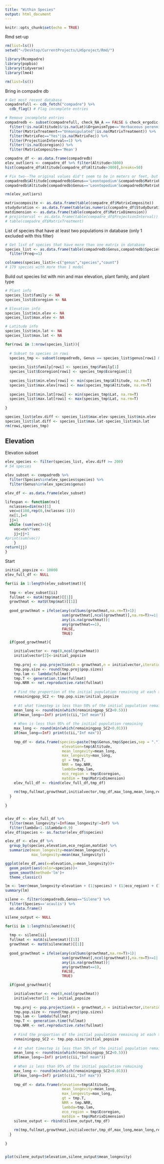 ```yaml
---
title: "Within Species"
output: html_document
---
```


```r
knitr::opts_chunk$set(echo = TRUE)
```


Rmd set-up
```r
rm(list=ls())
setwd("~/Desktop/CurrentProjects/LHSproject/Rmd/")
```


```r

library(Rcompadre)
library(popbio)
library(tidyverse)
library(lme4)

rm(list=ls())
```

Bring in compadre db
```r
# Get most recent database
compadrefull <- cdb_fetch("compadre") %>% 
  cdb_flag() # Flag incomplete entries

# Remove incomplete entries
compadredb <- subset(compadrefull, check_NA_A == FALSE & check_ergodic == TRUE) %>% # Remove entries with missing info
  filter(!is.na(Altitude)&!is.na(Lat)&OrganismType=='Herbaceous perennial') %>%  # Remove entries with missing elevation and latitude
  filter(MatrixTreatment=="Unmanipulated"|is.na(MatrixTreatment)) %>%
  filter(MatrixFec=="Yes"|is.na(MatrixFec)) %>% 
  filter(ProjectionInterval==1) %>% 
  filter(!is.na(Ecoregion)) %>% 
  filter(MatrixComposite=='Mean')


```


```r
compadre_df <- as.data.frame(compadredb)
elev_outliers <- compadre_df %>% filter(Altitude>3000)
hist(compadre_df$Altitude[compadre_df$Altitude>3000],breaks=50)

# Fix two--The original values did't seem to be in meters or feet, but are not in meters
compadredb$Altitude[compadredb$Genus=='Leontopodium'&compadredb$MatrixPopulation=="Arpalle"]=2650
compadredb$Altitude[compadredb$Genus=='Leontopodium'&compadredb$MatrixPopulation=="Dotse"]=2492

rm(elev_outliers)

matrixcomposite <- as.data.frame(table(compadre_df$MatrixComposite))
studyduration <- as.data.frame(table(as.numeric(compadre_df$StudyDuration)))
matdimension <- as.data.frame(table(compadre_df$MatrixDimension))
# projinterval <- as.data.frame(table(compadre_df$ProjectionInterval))
# table(compadre_df$MatrixTreatment)
```

List of species that have at least two populations in database (only 1 excluded with this filter)
```r
# Get list of species that have more than one matrix in database
species_list <- as.data.frame(table(compadredb$Genus,compadredb$Species)) %>% 
  filter(Freq>=1)

colnames(species_list)<-c("genus","species","count")
# 179 species with more than 1 model
```

Build out species list with min and max elevation, plant family, and plant type
```r

# Plant info
species_list$family <- NA
species_list$Ecoregion <- NA

# Elevation info
species_list$min.elev <- NA
species_list$max.elev <- NA

# Latitude info
species_list$min.lat <- NA
species_list$max.lat <- NA

for(rowi in 1:nrow(species_list)){
  
  # Subset to species in rowi
  species_tmp <- subset(compadredb, Genus == species_list$genus[rowi] & Species == species_list$species[rowi])
  
  species_list$family[rowi] <- species_tmp$Family[1]
  species_list$Ecoregion[rowi] <- species_tmp$Ecoregion[1]
 
  species_list$min.elev[rowi] <- min(species_tmp$Altitude, na.rm=T)
  species_list$max.elev[rowi] <- max(species_tmp$Altitude, na.rm=T)
  
  species_list$min.lat[rowi] <- min(species_tmp$Lat, na.rm=T)
  species_list$max.lat[rowi] <- max(species_tmp$Lat, na.rm=T)
  
}

species_list$elev.diff <- species_list$max.elev-species_list$min.elev
species_list$lat.diff <- species_list$max.lat-species_list$min.lat
rm(rowi,species_tmp)


```

## Elevation
Elevation subset
```r

elev_species <- filter(species_list, elev.diff >= 200)
# 54 species

elev_subset <- compadredb %>% 
  filter(Species%in%elev_species$species) %>% 
  filter(Genus%in%elev_species$genus) 

elev_df <- as.data.frame(elev_subset)

```


```r
lifespan <- function(nx){
  nclasses=dim(nx)[1]
  vec=c(100,rep(0,(nclasses-1)))
  nx[1,]=0
  jj=1
  while (sum(vec)>1){
    vec=nx%*%vec
    jj=jj+1
#print(sum(vec))
    }
return(jj)
}
```


Start
```r

initial_popsize <- 10000
elev_full_df <- NULL

for(ii in 1:length(elev_subset$mat)){
  
  tmp <- elev_subset[ii]
  fullmat <- matA(tmp$mat)[[1]]
  growthmat <- matU(tmp$mat)[[1]]
  
  good_growthmat = ifelse(any(colSums(growthmat,na.rm=T)>1)|
                          sum(growthmat[,ncol(growthmat)],na.rm=T)>=1|
                          any(is.na(growthmat))|
                          any(growthmat==1),
                          FALSE,
                          TRUE)

  if(good_growthmat){

    initialvector <- rep(0,ncol(growthmat))
    initialvector[2]<-initial_popsize
  
    tmp.proj <- pop.projection(A = growthmat,n = initialvector,iterations = 5000)
    tmp.pop.size <- round(tmp.proj$pop.sizes)
    tmp.lam <- lambda(fullmat)
    tmp.T <- generation.time(fullmat)
    tmp.NRR <- net.reproductive.rate(fullmat)
    
    # Find the proportion of the initial population remaining at each timestep
    remainingpop_SC2 <- tmp.pop.size/initial_popsize
    
    # At what timestep is less than 50% of the initial population remaining?
    mean_long <- round(min(which(remainingpop_SC2<0.5)))
    if(mean_long==Inf) print(c(ii,"Inf mean"))
    
    # When is less than 95% of the initial population remaining
    max_long <- round(min(which(remainingpop_SC2<0.01)))
    if(max_long==Inf) print(c(ii,"Inf max"))
    
    tmp_df <- data.frame(species=paste(tmp$Genus,tmp$Species,sep = "."),
                          elevation=tmp$Altitude,
                          mean_longevity=mean_long,
                          max_longevity=max_long,
                          gt = tmp.T,
                          NRR = tmp.NRR,
                          lambda=tmp.lam,
                          eco_region = tmp$Ecoregion,
                          matdim = tmp$MatrixDimension)
    elev_full_df <- rbind(elev_full_df,tmp_df)
    
    rm(tmp,fullmat,growthmat,initialvector,tmp_df,max_long,mean_long,remainingpop_SC2,tmp.pop.size)
  }
  
}


elev_df <- elev_full_df %>% 
  filter(mean_longevity!=Inf&max_longevity!=Inf) %>% 
  filter(lambda<1.1&lambda>0.9)
elev_df$species <- as.factor(elev_df$species)

elev_df <- elev_df %>% 
  group_by(species,elevation,eco_region,matdim) %>% 
  summarize(mean_longevity=mean(mean_longevity),
            max_longevity=mean(max_longevity))

ggplot(elev_df,aes(x=elevation,y=mean_longevity))+
  geom_point(aes(color=species))+
  geom_smooth(method='lm')+
  theme_classic()

lm <- lmer(mean_longevity~elevation + (1|species) + (1|eco_region) + (1|matdim),data = elev_df)
summary(lm)
```


```r

silene <- filter(compadredb,Genus=="Silene") %>% 
  filter(Species=='acaulis') %>% 
  as.data.frame()

silene_output <- NULL

for(ii in 1:length(silene$mat)){
  
  tmp <- silene[ii]
  fullmat <- matA(silene$mat)[[1]]
  growthmat <- matU(silene$mat)[[1]]
  
  good_growthmat = ifelse(any(colSums(growthmat,na.rm=T)>1)|
                          sum(growthmat[,ncol(growthmat)],na.rm=T)>=1|
                          any(is.na(growthmat))|
                          any(growthmat==1),
                          FALSE,
                          TRUE)

  if(good_growthmat){

    initialvector <- rep(0,ncol(growthmat))
    initialvector[2] <- initial_popsize
  
    tmp.proj <- pop.projection(A = growthmat,n = initialvector,iterations = 5000)
    tmp.pop.size <- round(tmp.proj$pop.sizes)
    tmp.lam <- lambda(fullmat)
    tmp.T <- generation.time(fullmat)
    tmp.NRR <- net.reproductive.rate(fullmat)
    
    # Find the proportion of the initial population remaining at each timestep
    remainingpop_SC2 <- tmp.pop.size/initial_popsize
    
    # At what timestep is less than 50% of the initial population remaining?
    mean_long <- round(min(which(remainingpop_SC2<0.5)))
    if(mean_long==Inf) print(c(ii,"Inf mean"))
    
    # When is less than 95% of the initial population remaining
    max_long <- round(min(which(remainingpop_SC2<0.01)))
    if(max_long==Inf) print(c(ii,"Inf max"))
    
    tmp_df <- data.frame(elevation=tmp$Altitude,
                          mean_longevity=mean_long,
                          max_longevity=max_long,
                          gt = tmp.T,
                          NRR = tmp.NRR,
                          lambda=tmp.lam,
                          eco_region = tmp$Ecoregion,
                          matdim = tmp$MatrixDimension)
    silene_output <- rbind(silene_output,tmp_df)
    
    rm(tmp,fullmat,growthmat,initialvector,tmp_df,max_long,mean_long,remainingpop_SC2,tmp.pop.size)
  }
  
}


plot(silene_output$elevation,silene_output$mean_longevity)

```









